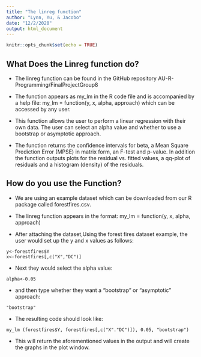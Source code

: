 ```yaml
---
title: "The linreg function"
author: "Lynn, Yu, & Jacobo"
date: "12/2/2020"
output: html_document
---
```


```r
knitr::opts_chunk$set(echo = TRUE)
```

## What Does the Linreg function do?

* The linreg function can be found in the GitHub repository AU-R-Programming/FinalProjectGroup8

* The function appears as my_lm in the R code file and is accompanied by a help file:
my_lm = function(y, x, alpha, approach) which can be accessed by any user.

* This function allows the user to perform a linear regression with their own data. The user can select an alpha value and whether to use a bootstrap or asymptotic approach. 

* The function returns the confidence intervals for beta, a Mean Square Prediction Error (MPSE) in matrix form, 
an F-test and p-value. In addition the function outputs plots for the residual vs. fitted values, a qq-plot of residuals and a histogram (density) of the residuals. 

## How do you use the Function?

* We are using an example dataset which can be downloaded from our R package called forestfires.csv.

* The linreg function appears in the format:  my_lm = function(y, x, alpha, approach)

* After attaching the dataset,Using the forest fires dataset example,  the user would set up the y and x values as follows: 

```console
y<-forestfires$Y
x<-forestfires[,c("X","DC")]
```

* Next they would select the alpha value:

```console
alpha<-0.05
```

* and then type whether they want a "bootstrap" or "asymptotic"
approach: 

```console
"bootstrap"
```

* The resulting code should look like: 

```console
my_lm (forestfires$Y, forestfires[,c("X"."DC")]), 0.05, "bootstrap")
```

* This will return the aforementioned values in the output and will create the graphs in the plot window. 

</br>







